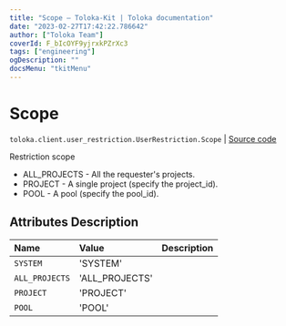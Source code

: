 ```yaml
---
title: "Scope — Toloka-Kit | Toloka documentation"
date: "2023-02-27T17:42:22.786642"
author: ["Toloka Team"]
coverId: F_bIcOYF9yjrxkPZrXc3
tags: ["engineering"]
ogDescription: ""
docsMenu: "tkitMenu"
---
```


# Scope
`toloka.client.user_restriction.UserRestriction.Scope` | [Source code](https://github.com/Toloka/toloka-kit/blob/v1.1.4/src/client/user_restriction.py#L56)

Restriction scope

* ALL_PROJECTS - All the requester's projects.
* PROJECT - A single project (specify the project_id).
* POOL - A pool (specify the pool_id).

## Attributes Description

| Name | Value | Description |
| :------| :-----------| :----------| 
`SYSTEM`|'SYSTEM'|
`ALL_PROJECTS`|'ALL_PROJECTS'|
`PROJECT`|'PROJECT'|
`POOL`|'POOL'|